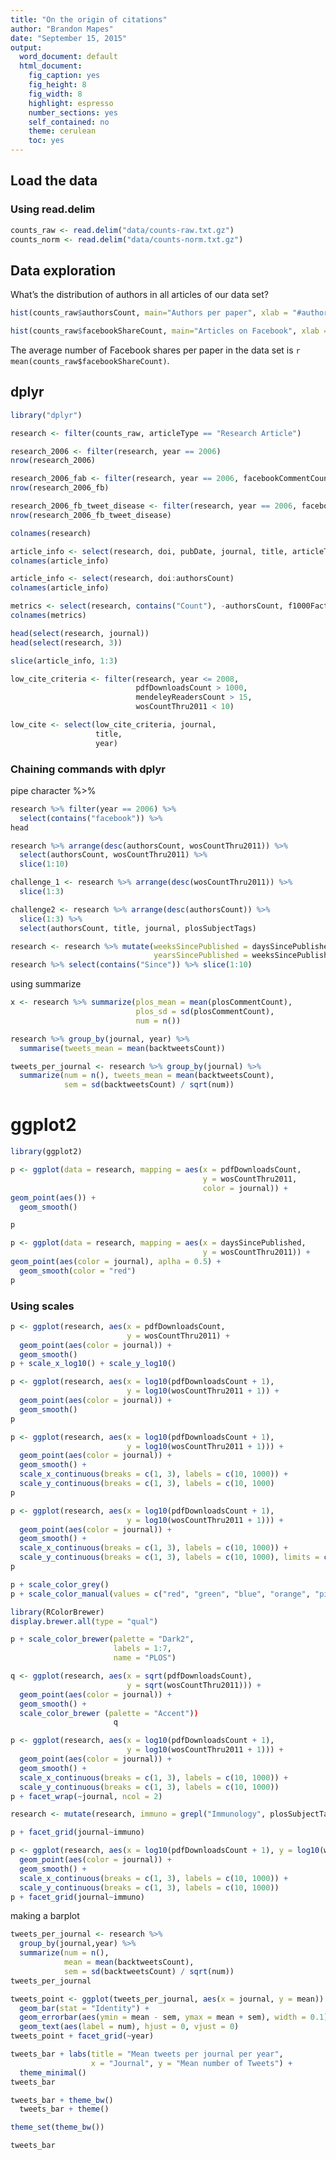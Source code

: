 ```yaml
---
title: "On the origin of citations"
author: "Brandon Mapes"
date: "September 15, 2015"
output:
  word_document: default
  html_document:
    fig_caption: yes
    fig_height: 8
    fig_width: 8
    highlight: espresso
    number_sections: yes
    self_contained: no
    theme: cerulean
    toc: yes
---
```


## Load the data

### Using read.delim

```r
counts_raw <- read.delim("data/counts-raw.txt.gz")
counts_norm <- read.delim("data/counts-norm.txt.gz")
```

## Data exploration

What's the distribution of authors in all articles of our data set?

```r
hist(counts_raw$authorsCount, main="Authors per paper", xlab = "#authors")
```

```r
hist(counts_raw$facebookShareCount, main="Articles on Facebook", xlab = "#shares", xlim = c(0, 100), breaks = 200)
```

The average number of Facebook shares per paper in the data set is `r mean(counts_raw$facebookShareCount)`.

## dplyr

```r
library("dplyr")
```

```r
research <- filter(counts_raw, articleType == "Research Article")
```

```r
research_2006 <- filter(research, year == 2006)
nrow(research_2006)
```

```r
research_2006_fab <- filter(research, year == 2006, facebookCommentCount > 0)
nrow(research_2006_fb)
```

```r
research_2006_fb_tweet_disease <- filter(research, year == 2006, facebookCommentCount > 0, grepl("Infectious Diseases", plosSubjectTags))
nrow(research_2006_fb_tweet_disease)
```

```r
colnames(research)
```

```r
article_info <- select(research, doi, pubDate, journal, title, articleType, authorsCount)
colnames(article_info)
```

```r
article_info <- select(research, doi:authorsCount)
colnames(article_info)
```

```r
metrics <- select(research, contains("Count"), -authorsCount, f1000Factor, wikipediaCites)
colnames(metrics)
```

```r
head(select(research, journal))
head(select(research, 3))
```

```r
slice(article_info, 1:3)
```

```r
low_cite_criteria <- filter(research, year <= 2008,
                            pdfDownloadsCount > 1000,
                            mendeleyReadersCount > 15,
                            wosCountThru2011 < 10)
```

```r
low_cite <- select(low_cite_criteria, journal,
                   title,
                   year)
```

### Chaining commands with dplyr

pipe character %>%

```r
research %>% filter(year == 2006) %>%
  select(contains("facebook")) %>%
head
```

```r
research %>% arrange(desc(authorsCount, wosCountThru2011)) %>% 
  select(authorsCount, wosCountThru2011) %>%
  slice(1:10)
```

```r
challenge_1 <- research %>% arrange(desc(wosCountThru2011)) %>%
  slice(1:3)
```

```r
challenge2 <- research %>% arrange(desc(authorsCount)) %>%
  slice(1:3) %>%
  select(authorsCount, title, journal, plosSubjectTags)
```

```r
research <- research %>% mutate(weeksSincePublished = daysSincePublished / 7,
                                yearsSincePublished = weeksSincePublished / 52)
research %>% select(contains("Since")) %>% slice(1:10)
```

using summarize

```r
x <- research %>% summarize(plos_mean = mean(plosCommentCount), 
                            plos_sd = sd(plosCommentCount), 
                            num = n())
```

```r
research %>% group_by(journal, year) %>% 
  summarise(tweets_mean = mean(backtweetsCount))
```

```r
tweets_per_journal <- research %>% group_by(journal) %>% 
  summarize(num = n(), tweets_mean = mean(backtweetsCount),
            sem = sd(backtweetsCount) / sqrt(num))
```

# ggplot2

```r
library(ggplot2)
```

```r
p <- ggplot(data = research, mapping = aes(x = pdfDownloadsCount,
                                           y = wosCountThru2011, 
                                           color = journal)) +
geom_point(aes()) + 
  geom_smooth()

p
```

```r
p <- ggplot(data = research, mapping = aes(x = daysSincePublished,
                                           y = wosCountThru2011)) +
geom_point(aes(color = journal), aplha = 0.5) + 
  geom_smooth(color = "red")
p
```

### Using scales

```r
p <- ggplot(research, aes(x = pdfDownloadsCount,
                          y = wosCountThru2011) +
  geom_point(aes(color = journal)) +
  geom_smooth()
p + scale_x_log10() + scale_y_log10()
```

```r
p <- ggplot(research, aes(x = log10(pdfDownloadsCount + 1),
                          y = log10(wosCountThru2011 + 1)) +
  geom_point(aes(color = journal)) +
  geom_smooth()
p
```

```r
p <- ggplot(research, aes(x = log10(pdfDownloadsCount + 1),
                          y = log10(wosCountThru2011 + 1))) +
  geom_point(aes(color = journal)) +
  geom_smooth() +
  scale_x_continuous(breaks = c(1, 3), labels = c(10, 1000)) +
  scale_y_continuous(breaks = c(1, 3), labels = c(10, 1000)
p
```

```r
p <- ggplot(research, aes(x = log10(pdfDownloadsCount + 1),
                          y = log10(wosCountThru2011 + 1))) +
  geom_point(aes(color = journal)) +
  geom_smooth() +
  scale_x_continuous(breaks = c(1, 3), labels = c(10, 1000)) +
  scale_y_continuous(breaks = c(1, 3), labels = c(10, 1000), limits = c(1,3)
p
```

```r
p + scale_color_grey()
p + scale_color_manual(values = c("red", "green", "blue", "orange", "pink", "yellow", "purple"))
```

```r
library(RColorBrewer)
display.brewer.all(type = "qual")
```

```r
p + scale_color_brewer(palette = "Dark2",
                       labels = 1:7,
                       name = "PLOS")
```

```r
q <- ggplot(research, aes(x = sqrt(pdfDownloadsCount),
                          y = sqrt(wosCountThru2011))) +
  geom_point(aes(color = journal)) +
  geom_smooth() + 
  scale_color_brewer (palette = "Accent"))
                       q
```

```r
p <- ggplot(research, aes(x = log10(pdfDownloadsCount + 1),
                          y = log10(wosCountThru2011 + 1))) +
  geom_point(aes(color = journal)) +
  geom_smooth() +
  scale_x_continuous(breaks = c(1, 3), labels = c(10, 1000)) +
  scale_y_continuous(breaks = c(1, 3), labels = c(10, 1000))
p + facet_wrap(~journal, ncol = 2)
```

```r
research <- mutate(research, immuno = grepl("Immunology", plosSubjectTags))
```

```r
p + facet_grid(journal~immuno)
```

```r
p <- ggplot(research, aes(x = log10(pdfDownloadsCount + 1), y = log10(wosCountThru2011 + 1))) +
  geom_point(aes(color = journal)) +
  geom_smooth() +
  scale_x_continuous(breaks = c(1, 3), labels = c(10, 1000)) +
  scale_y_continuous(breaks = c(1, 3), labels = c(10, 1000))
p + facet_grid(journal~immuno)
```

making a barplot

```r
tweets_per_journal <- research %>%
  group_by(journal,year) %>%
  summarize(num = n(),
            mean = mean(backtweetsCount),
            sem = sd(backtweetsCount) / sqrt(num))
tweets_per_journal
```

```r
tweets_point <- ggplot(tweets_per_journal, aes(x = journal, y = mean)) +
  geom_bar(stat = "Identity") + 
  geom_errorbar(aes(ymin = mean - sem, ymax = mean + sem), width = 0.1) +
  geom_text(aes(label = num), hjust = 0, vjust = 0)
tweets_point + facet_grid(~year)
```

```r
tweets_bar + labs(title = "Mean tweets per journal per year", 
                  x = "Journal", y = "Mean number of Tweets") +
  theme_minimal()
tweets_bar
```

```r
tweets_bar + theme_bw()
  tweets_bar + theme()

```

```r
theme_set(theme_bw())
```

```r
tweets_bar
```

